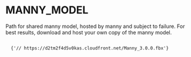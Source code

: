 
# MANNY_MODEL

Path for shared manny model, hosted by manny and subject to failure. For best
results, <Link to="/download">download</Link> and host your own copy of the manny model.

<Code language="js">
  {'// https://d2tm2f4d5v0kas.cloudfront.net/Manny_3.0.0.fbx'}
</Code>
